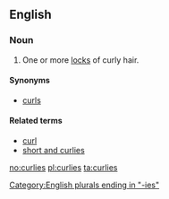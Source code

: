 ==English==

===Noun===
{{en-plural noun}}
# One or more [[lock]]s of curly hair.

====Synonyms====
* [[curls]]

====Related terms====
* [[curl]]
* [[short and curlies]]

[[Category:English plurals ending in "-ies"]]

[[no:curlies]]
[[pl:curlies]]
[[ta:curlies]]